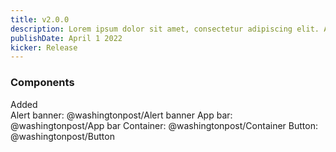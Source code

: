 ```yaml
---
title: v2.0.0
description: Lorem ipsum dolor sit amet, consectetur adipiscing elit. Arcu iaculis libero scelerisque ut nisi, neque. Lectus vitae malesuada volutpat aliquam morbi odio in sagittis, turpis. Quis amet aliquet nulla amet, arcu cras. Praesent in in tincidunt pretium.
publishDate: April 1 2022
kicker: Release
---
```


### Components

<div>
  <CategoryHeader>Added</CategoryHeader>
</div>
Alert banner: @washingtonpost/Alert banner App bar: @washingtonpost/App bar Container:
@washingtonpost/Container Button: @washingtonpost/Button
